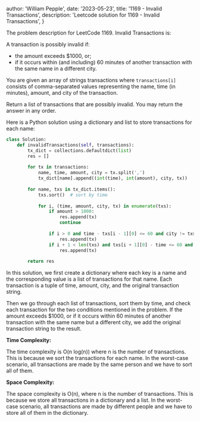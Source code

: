 
  author: 'William Pepple',
  date: '2023-05-23',
  title: '1169 - Invalid Transactions',
  description:
    'Leetcode solution for 1169 - Invalid Transactions',
}






The problem description for LeetCode 1169. Invalid Transactions is:

A transaction is possibly invalid if:

- the amount exceeds $1000, or;
- if it occurs within (and including) 60 minutes of another transaction with the same name in a different city.

You are given an array of strings transactions where `transactions[i]` consists of comma-separated values representing the name, time (in minutes), amount, and city of the transaction.

Return a list of transactions that are possibly invalid. You may return the answer in any order.

Here is a Python solution using a dictionary and list to store transactions for each name:

```python
class Solution:
    def invalidTransactions(self, transactions):
        tx_dict = collections.defaultdict(list)
        res = []
        
        for tx in transactions:
            name, time, amount, city = tx.split(',')
            tx_dict[name].append((int(time), int(amount), city, tx))
            
        for name, txs in tx_dict.items():
            txs.sort()  # sort by time
            
            for i, (time, amount, city, tx) in enumerate(txs):
                if amount > 1000:
                    res.append(tx)
                    continue
                
                if i > 0 and time - txs[i - 1][0] <= 60 and city != txs[i - 1][2]:
                    res.append(tx)
                if i + 1 < len(txs) and txs[i + 1][0] - time <= 60 and city != txs[i + 1][2]:
                    res.append(tx)
                    
        return res
```

In this solution, we first create a dictionary where each key is a name and the corresponding value is a list of transactions for that name. Each transaction is a tuple of time, amount, city, and the original transaction string.

Then we go through each list of transactions, sort them by time, and check each transaction for the two conditions mentioned in the problem. If the amount exceeds $1000, or if it occurs within 60 minutes of another transaction with the same name but a different city, we add the original transaction string to the result.

**Time Complexity:**

The time complexity is O(n log(n)) where n is the number of transactions. This is because we sort the transactions for each name. In the worst-case scenario, all transactions are made by the same person and we have to sort all of them.

**Space Complexity:**

The space complexity is O(n), where n is the number of transactions. This is because we store all transactions in a dictionary and a list. In the worst-case scenario, all transactions are made by different people and we have to store all of them in the dictionary.